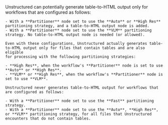 <Warning>
    Unstructured can potentially generate table-to-HTML output only for workflows that are configured as follows:
    
    - With a **Partitioner** node set to use the **Auto** or **High Res** partitioning strategy, and a table-to-HTML output node is added.  
    - With a **Partitioner** node set to use the **VLM** partitioning strategy. No table-to-HTML output node is needed (or allowed).

    Even with these configurations, Unstructured actually generates table-to-HTML output only for files that contain tables and are also eligible 
    for processing with the following partitioning strategies:
    
    - **High Res**, when the workflow's **Partitioner** node is set to use **Auto** or **High Res**.
    - **VLM** or **High Res**, when the workflow's **Partitioner** node is set to use **VLM**.
    
    Unstructured never generates table-to-HTML output for workflows that are configured as follows:
    
    - With a **Partitioner** node set to use the **Fast** partitioning strategy.
    - With a **Partitioner** node set to use the **Auto**, **High Res**, or **VLM** partitioning strategy, for all files that Unstructured encounters that do not contain tables.
</Warning>
